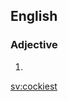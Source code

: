 ==English==

===Adjective===
{{head|en|adjective superlative form}}

# {{en-superlative of|cocky}}

[[sv:cockiest]]
